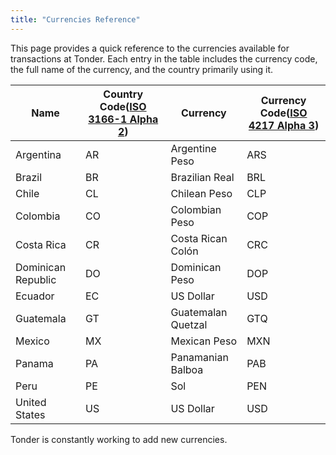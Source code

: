 ```yaml
---
title: "Currencies Reference"
---
```


This page provides a quick reference to the currencies available for transactions at Tonder. Each entry in the table includes the currency code, the full name of the currency, and the country primarily using it.

| Name               | Country Code([ISO 3166-1 Alpha 2](https://en.wikipedia.org/wiki/ISO_3166-1_alpha-2)) | Currency         | Currency Code([ISO 4217 Alpha 3](https://en.wikipedia.org/wiki/ISO_4217)) |
|--------------------|--------------|-----------------------|---------------|
| Argentina          | AR           | Argentine Peso        | ARS           |
| Brazil             | BR           | Brazilian Real        | BRL           |
| Chile              | CL           | Chilean Peso          | CLP           |
| Colombia           | CO           | Colombian Peso        | COP           |
| Costa Rica         | CR           | Costa Rican Colón     | CRC           |
| Dominican Republic | DO           | Dominican Peso        | DOP           |
| Ecuador            | EC           | US Dollar             | USD           |
| Guatemala          | GT           | Guatemalan Quetzal    | GTQ           |
| Mexico             | MX           | Mexican Peso          | MXN           |
| Panama             | PA           | Panamanian Balboa     | PAB           |
| Peru               | PE           | Sol                   | PEN           |
| United States      | US           | US Dollar             | USD           |


<Check>Tonder is constantly working to add new currencies.</Check>